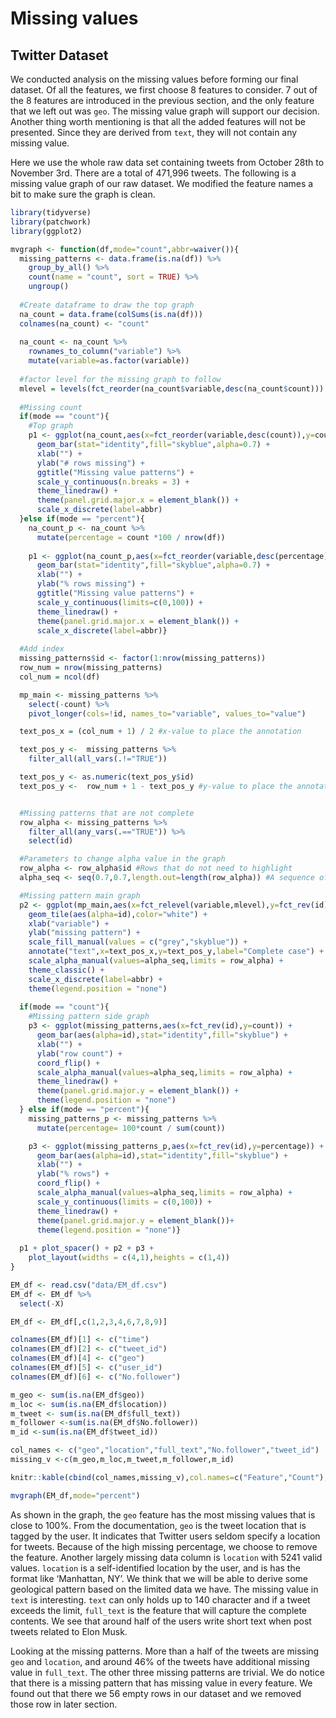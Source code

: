 # Missing values

## Twitter Dataset 

We conducted analysis on the missing values before forming our final dataset. Of all the features, we first choose 8 features to consider. 7 out of the 8 features are introduced in the previous section, and the only feature that we left out was `geo`. The missing value graph will support our decision. Another thing worth mentioning is that all the added features will not be presented. Since they are derived from `text`, they will not contain any missing value.

Here we use the whole raw data set containing tweets from October 28th to November 3rd. There are a total of 471,996 tweets. The following is a missing value graph of our raw dataset. We modified the feature names a bit to make sure the graph is clean.

```r
library(tidyverse)
library(patchwork)
library(ggplot2)
```


```r
mvgraph <- function(df,mode="count",abbr=waiver()){
  missing_patterns <- data.frame(is.na(df)) %>%
    group_by_all() %>%
    count(name = "count", sort = TRUE) %>%
    ungroup()
  
  #Create dataframe to draw the top graph
  na_count = data.frame(colSums(is.na(df))) 
  colnames(na_count) <- "count"
  
  na_count <- na_count %>%
    rownames_to_column("variable") %>%
    mutate(variable=as.factor(variable)) 
  
  #factor level for the missing graph to follow
  mlevel = levels(fct_reorder(na_count$variable,desc(na_count$count)))
  
  #Missing count 
  if(mode == "count"){
    #Top graph
    p1 <- ggplot(na_count,aes(x=fct_reorder(variable,desc(count)),y=count)) +
      geom_bar(stat="identity",fill="skyblue",alpha=0.7) +
      xlab("") +
      ylab("# rows missing") + 
      ggtitle("Missing value patterns") +
      scale_y_continuous(n.breaks = 3) +
      theme_linedraw() +
      theme(panel.grid.major.x = element_blank()) +
      scale_x_discrete(label=abbr)
  }else if(mode == "percent"){
    na_count_p <- na_count %>% 
      mutate(percentage = count *100 / nrow(df))
    
    p1 <- ggplot(na_count_p,aes(x=fct_reorder(variable,desc(percentage)),y=percentage)) +
      geom_bar(stat="identity",fill="skyblue",alpha=0.7) +
      xlab("") +
      ylab("% rows missing") + 
      ggtitle("Missing value patterns") +
      scale_y_continuous(limits=c(0,100)) +
      theme_linedraw() +
      theme(panel.grid.major.x = element_blank()) +
      scale_x_discrete(label=abbr)}
  
  #Add index
  missing_patterns$id <- factor(1:nrow(missing_patterns))
  row_num = nrow(missing_patterns)
  col_num = ncol(df)

  mp_main <- missing_patterns %>%
    select(-count) %>%
    pivot_longer(cols=!id, names_to="variable", values_to="value")

  text_pos_x = (col_num + 1) / 2 #x-value to place the annotation

  text_pos_y <-  missing_patterns %>%
    filter_all(all_vars(.!="TRUE"))

  text_pos_y <- as.numeric(text_pos_y$id)
  text_pos_y <-  row_num + 1 - text_pos_y #y-value to place the annotation


  #Missing patterns that are not complete
  row_alpha <- missing_patterns %>%
    filter_all(any_vars(.=="TRUE")) %>%
    select(id)

  #Parameters to change alpha value in the graph
  row_alpha <- row_alpha$id #Rows that do not need to highlight
  alpha_seq <- seq(0.7,0.7,length.out=length(row_alpha)) #A sequence of alpha values

  #Missing pattern main graph
  p2 <- ggplot(mp_main,aes(x=fct_relevel(variable,mlevel),y=fct_rev(id), fill=value)) +
    geom_tile(aes(alpha=id),color="white") + 
    xlab("variable") +
    ylab("missing pattern") +
    scale_fill_manual(values = c("grey","skyblue")) +
    annotate("text",x=text_pos_x,y=text_pos_y,label="Complete case") + 
    scale_alpha_manual(values=alpha_seq,limits = row_alpha) +
    theme_classic() +
    scale_x_discrete(label=abbr) +
    theme(legend.position = "none")
  
  if(mode == "count"){
    #Missing pattern side graph
    p3 <- ggplot(missing_patterns,aes(x=fct_rev(id),y=count)) +
      geom_bar(aes(alpha=id),stat="identity",fill="skyblue") +
      xlab("") +
      ylab("row count") +
      coord_flip() + 
      scale_alpha_manual(values=alpha_seq,limits = row_alpha) +
      theme_linedraw() +
      theme(panel.grid.major.y = element_blank()) +
      theme(legend.position = "none")
  } else if(mode == "percent"){
    missing_patterns_p <- missing_patterns %>%
      mutate(percentage= 100*count / sum(count))

    p3 <- ggplot(missing_patterns_p,aes(x=fct_rev(id),y=percentage)) +
      geom_bar(aes(alpha=id),stat="identity",fill="skyblue") +
      xlab("") +
      ylab("% rows") +
      coord_flip() + 
      scale_alpha_manual(values=alpha_seq,limits = row_alpha) +
      scale_y_continuous(limits = c(0,100)) +
      theme_linedraw() +
      theme(panel.grid.major.y = element_blank())+
      theme(legend.position = "none")}
  
  p1 + plot_spacer() + p2 + p3 +
    plot_layout(widths = c(4,1),heights = c(1,4))
}
```

```r
EM_df <- read.csv("data/EM_df.csv")
EM_df <- EM_df %>%
  select(-X)
```

```r
EM_df <- EM_df[,c(1,2,3,4,6,7,8,9)]
```

```r
colnames(EM_df)[1] <- c("time") 
colnames(EM_df)[2] <- c("tweet_id")
colnames(EM_df)[4] <- c("geo")
colnames(EM_df)[5] <- c("user_id")
colnames(EM_df)[6] <- c("No.follower")
```

```r
m_geo <- sum(is.na(EM_df$geo))
m_loc <- sum(is.na(EM_df$location))
m_tweet <- sum(is.na(EM_df$full_text))
m_follower <-sum(is.na(EM_df$No.follower))
m_id <-sum(is.na(EM_df$tweet_id))

col_names <- c("geo","location","full_text","No.follower","tweet_id")
missing_v <-c(m_geo,m_loc,m_tweet,m_follower,m_id)

knitr::kable(cbind(col_names,missing_v),col.names=c("Feature","Count"),caption="Missing values")
```


```r
mvgraph(EM_df,mode="percent")
```

As shown in the graph, the `geo` feature has the most missing values that is close to 100%. From the documentation, `geo` is the tweet location that is tagged by the user. It indicates that Twitter users seldom specify a location for tweets. Because of the high missing percentage, we choose to remove the feature. Another largely missing data column is `location` with 5241 valid values. `location` is a self-identified location by the user, and is has the format like 'Manhattan, NY'. We think that we will be able to derive some geological pattern based on the limited data we have. The missing value in `text` is interesting. `text` can only holds up to 140 character and if a tweet exceeds the limit, `full_text` is the feature that will capture the complete contents. We see that around half of the users write short text when post tweets related to Elon Musk.

Looking at the missing patterns. More than a half of the tweets are missing `geo` and `location`, and around 46% of the tweets have additional missing value in `full_text`. The other three missing patterns are trivial. We do notice that there is a missing pattern that has missing value in every feature. We found out that there we 56 empty rows in our dataset and we removed those row in later section.